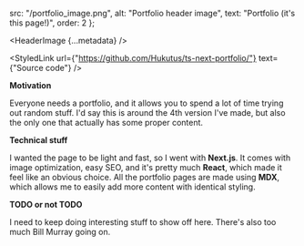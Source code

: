 
  src: "/portfolio_image.png",
  alt: "Portfolio header image",
  text: "Portfolio (it's this page!)",
  order: 2
};

<HeaderImage
  {...metadata}
/>

<StyledLink
  url={"https://github.com/Hukutus/ts-next-portfolio/"}
  text={"Source code"}
/>

**Motivation**

Everyone needs a portfolio, and it allows you to spend a lot of time trying out random stuff.
I'd say this is around the 4th version I've made, but also the only one that actually has some proper content.

**Technical stuff**

I wanted the page to be light and fast, so I went with **Next.js**.
It comes with image optimization, easy SEO, and it's pretty much **React**, which made it feel like an obvious choice.
All the portfolio pages are made using **MDX**, which allows me to easily add more content with identical styling.

**TODO or not TODO**

I need to keep doing interesting stuff to show off here. There's also too much Bill Murray going on.

